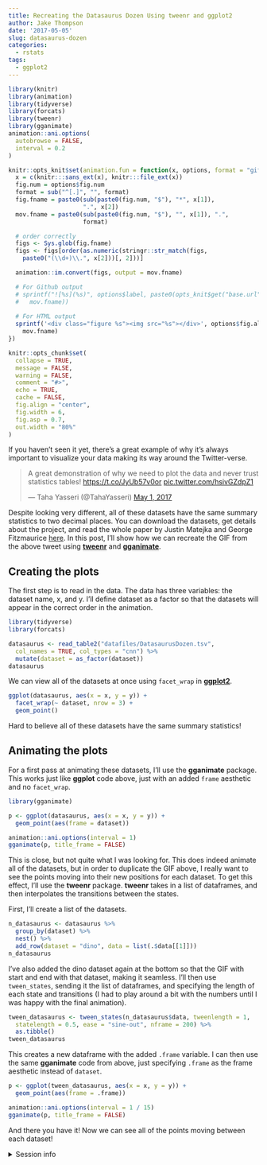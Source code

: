 ```yaml
---
title: Recreating the Datasaurus Dozen Using tweenr and ggplot2
author: Jake Thompson
date: '2017-05-05'
slug: datasaurus-dozen
categories:
  - rstats
tags:
  - ggplot2
---
```


```r
library(knitr)
library(animation)
library(tidyverse)
library(forcats)
library(tweenr)
library(gganimate)
animation::ani.options(
  autobrowse = FALSE,
  interval = 0.2
)

knitr::opts_knit$set(animation.fun = function(x, options, format = "gif") {
  x = c(knitr:::sans_ext(x), knitr:::file_ext(x))
  fig.num = options$fig.num
  format = sub("^[.]", "", format)
  fig.fname = paste0(sub(paste0(fig.num, "$"), "*", x[1]),
                     ".", x[2])
  mov.fname = paste0(sub(paste0(fig.num, "$"), "", x[1]), ".",
                     format)

  # order correctly
  figs <- Sys.glob(fig.fname)
  figs <- figs[order(as.numeric(stringr::str_match(figs,
    paste0("(\\d+)\\.", x[2]))[, 2]))]

  animation::im.convert(figs, output = mov.fname)

  # For Github output
  # sprintf("![%s](%s)", options$label, paste0(opts_knit$get("base.url"),
  #   mov.fname))
  
  # For HTML output
  sprintf('<div class="figure %s"><img src="%s"></div>', options$fig.align,
    mov.fname)
})

knitr::opts_chunk$set(
  collapse = TRUE,
  message = FALSE,
  warning = FALSE,
  comment = "#>",
  echo = TRUE,
  cache = FALSE,
  fig.align = "center",
  fig.width = 6,
  fig.asp = 0.7,
  out.width = "80%"
)
```

If you haven't seen it yet, there's a great example of why it's always important to visualize your data making its way around the Twitter-verse.

<blockquote class="twitter-tweet" data-lang="en"><p lang="en" dir="ltr">A great demonstration of why we need to plot the data and never trust statistics tables! <a href="https://t.co/JyUb57v0or">https://t.co/JyUb57v0or</a> <a href="https://t.co/hsivGZdpZ1">pic.twitter.com/hsivGZdpZ1</a></p>&mdash; Taha Yasseri (@TahaYasseri) <a href="https://twitter.com/TahaYasseri/status/859084459127316480">May 1, 2017</a></blockquote>
<script async src="//platform.twitter.com/widgets.js" charset="utf-8"></script>

Despite looking very different, all of these datasets have the same summary statistics to two decimal places. You can download the datasets, get details about the project, and read the whole paper by Justin Matejka and George Fitzmaurice [here](https://www.autodeskresearch.com/publications/samestats). In this post, I'll show how we can recreate the GIF from the above tweet using [**tweenr**](https://github.com/thomasp85/tweenr) and [**gganimate**](https://github.com/dgrtwo/gganimate).

## Creating the plots

The first step is to read in the data. The data has three variables: the dataset name, x, and y. I'll define dataset as a factor so that the datasets will appear in the correct order in the animation.

```r
library(tidyverse)
library(forcats)

datasaurus <- read_table2("datafiles/DatasaurusDozen.tsv",
  col_names = TRUE, col_types = "cnn") %>%
  mutate(dataset = as_factor(dataset))
datasaurus
```

We can view all of the datasets at once using `facet_wrap` in [**ggplot2**](http://ggplot2.tidyverse.org/).

```r
ggplot(datasaurus, aes(x = x, y = y)) +
  facet_wrap(~ dataset, nrow = 3) +
  geom_point()
```

Hard to believe all of these datasets have the same summary statistics!

## Animating the plots

For a first pass at animating these datasets, I'll use the **gganimate** package. This works just like **ggplot** code above, just with an added `frame` aesthetic and no `facet_wrap`.

```r
library(gganimate)

p <- ggplot(datasaurus, aes(x = x, y = y)) +
  geom_point(aes(frame = dataset))

animation::ani.options(interval = 1)
gganimate(p, title_frame = FALSE)
```

This is close, but not quite what I was looking for. This does indeed animate all of the datasets, but in order to duplicate the GIF above, I really want to see the points moving into their new positions for each dataset. To get this effect, I'll use the **tweenr** package. **tweenr** takes in a list of dataframes, and then interpolates the transitions between the states.

First, I'll create a list of the datasets.

```r
n_datasaurus <- datasaurus %>%
  group_by(dataset) %>%
  nest() %>%
  add_row(dataset = "dino", data = list(.$data[[1]]))
n_datasaurus
```

I've also added the dino dataset again at the bottom so that the GIF with start and end with that dataset, making it seamless. I'll then use `tween_states`, sending it the list of dataframes, and specifying the length of each state and transitions (I had to play around a bit with the numbers until I was happy with the final animation).

```r
tween_datasaurus <- tween_states(n_datasaurus$data, tweenlength = 1,
  statelength = 0.5, ease = "sine-out", nframe = 200) %>%
  as.tibble()
tween_datasaurus
```

This creates a new dataframe with the added `.frame` variable. I can then use the same **gganimate** code from above, just specifying `.frame` as the frame aesthetic instead of `dataset`.

```r
p <- ggplot(tween_datasaurus, aes(x = x, y = y)) +
  geom_point(aes(frame = .frame))

animation::ani.options(interval = 1 / 15)
gganimate(p, title_frame = FALSE)
```

And there you have it! Now we can see all of the points moving between each dataset!

<details><summary>Session info</summary>
```r
devtools::session_info()
```
</details>
